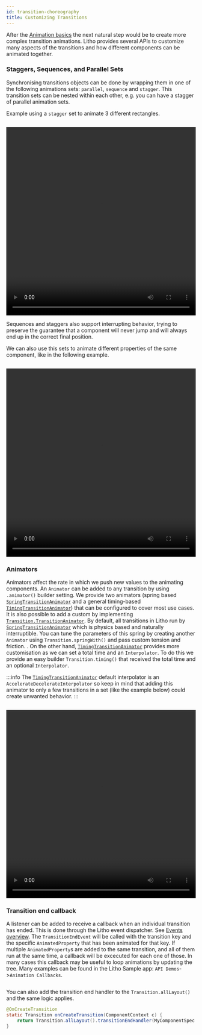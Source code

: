 ```yaml
---
id: transition-choreography
title: Customizing Transitions
---
```


After the [Animation basics](/docs/animations/transition-basics) the next natural step would be to create more complex transition animations. Litho provides several APIs to customize many aspects of the transitions and how different components can be animated together.

### Staggers, Sequences, and Parallel Sets

Synchronising transitions objects can be done by wrapping them in one of the following animations sets: `parallel`, `sequence` and `stagger`. This transition sets can be nested within each other, e.g. you can have a stagger of parallel animation sets.

Example using a `stagger` set to animate 3 different rectangles.
```java file=../../sample/src/main/java/com/facebook/samples/litho/animations/docs/StaggerTransitionComponentSpec.java start=start end=end
```

<video loop="true" autoplay="true" class="video" width="100%" height="500px">
  <source type="video/webm" src={useBaseUrl("/videos/transitions/stagger.webm")}></source>
  <p>Your browser does not support the video element.</p>
</video>

Sequences and staggers also support interrupting behavior, trying to preserve the guarantee that a component will never jump and will always end up in the correct final position.

We can also use this sets to animate different properties of the same component, like in the following example.

```java file=../../sample/src/main/java/com/facebook/samples/litho/animations/docs/StaggerTransitionSameComponentSpec.java start=start end=end
```

<video loop="true" autoplay="true" class="video" width="100%" height="500px">
  <source type="video/webm" src={useBaseUrl("/videos/transitions/stagger3.webm")}></source>
  <p>Your browser does not support the video element.</p>
</video>


### Animators

Animators affect the rate in which we push new values to the animating components. An `Animator` can be added to any transition by using `.animator()` builder setting.
We provide two animators (spring based [`SpringTransitionAnimator`](pathname:///javadoc/com/facebook/litho/Transition.SpringTransitionAnimator.html) and a general timing-based [`TimingTransitionAnimator`](pathname:///javadoc/com/facebook/litho/Transition.TimingTransitionAnimator.html)) that can be configured to cover most use cases. It is also possible to add a custom by implementing [`Transition.TransitionAnimator`](pathname:///javadoc/com/facebook/litho/Transition.TransitionAnimator.html).
By default, all transitions in Litho run by [`SpringTransitionAnimator`](pathname:///javadoc/com/facebook/litho/Transition.SpringTransitionAnimator.html) which is physics based and naturally interruptible. You can tune the parameters of this spring by creating another `Animator` using `Transition.springWith()` and pass custom tension and friction. . On the other hand, [`TimingTransitionAnimator`](pathname:///javadoc/com/facebook/litho/Transition.TimingTransitionAnimator.html) provides more customisation as we can set a total time and an `Interpolator`. To do this we provide an easy builder `Transition.timing()` that received the total time and an optional `Interpolator`.

:::info
The [`TimingTransitionAnimator`](pathname:///javadoc/com/facebook/litho/Transition.TimingTransitionAnimator.html) default interpolator is an `AccelerateDecelerateInterpolator` so keep in mind that adding this animator to only a few transitions in a set (like the example below) could create unwanted behavior.
:::

```java file=../../sample/src/main/java/com/facebook/samples/litho/animations/docs/ParallelTransitionWithAnimatorsComponentSpec.java start=start end=end
```

<video loop="true" autoplay="true" class="video" width="100%" height="500px">
  <source type="video/webm" src={useBaseUrl("/videos/transitions/stagger4.webm")}></source>
  <p>Your browser does not support the video element.</p>
</video>


### Transition end callback

A listener can be added to receive a callback when an individual transition has ended. This is done through the Litho event dispatcher. See [Events overview](/docs/mainconcepts/coordinate-state-actions/events).
The `TransitionEndEvent` will be called with the transition key and the specific `AnimatedProperty` that has been animated for that key. If multiple `AnimatedProperty`s are added to the same transition, and all of them run at the same time, a callback will be excecuted for each one of those.
In many cases this callback may be useful to loop animations by updating the tree. Many examples can be found in the Litho Sample app: `API Demos`->`Animation Callbacks`.

```java file=../../sample/src/main/java/com/facebook/samples/litho/animations/docs/SequenceTransitionLoopComponentSpec.java start=start end=end
```

You can also add the transition end handler to the `Transition.allLayout()` and the same logic applies.

```java
@OnCreateTransition
static Transition onCreateTransition(ComponentContext c) {
    return Transition.allLayout().transitionEndHandler(MyComponentSpec.onTransitionEndEvent(c));
}
```
